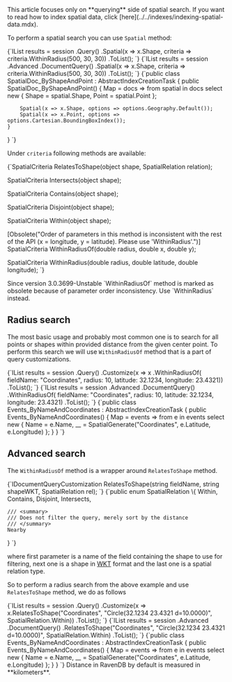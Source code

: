 
<Admonition type="info" title="">
This article focuses only on **querying** side of spatial search. If you want to read how to index spatial data, click [here](../../indexes/indexing-spatial-data.mdx).
</Admonition>

To perform a spatial search you can use `Spatial` method:

<Tabs groupId='languageSyntax'>
<TabItem value="Query" label="Query">
<CodeBlock language="csharp">
{`IList<SpatialDoc> results = session
	.Query<SpatialDoc, SpatialDoc_ByShapeAndPoint>()
	.Spatial(x => x.Shape, criteria => criteria.WithinRadius(500, 30, 30))
	.ToList();
`}
</CodeBlock>
</TabItem>
<TabItem value="DocumentQuery" label="DocumentQuery">
<CodeBlock language="csharp">
{`IList<SpatialDoc> results = session
	.Advanced
	.DocumentQuery<SpatialDoc, SpatialDoc_ByShapeAndPoint>()
	.Spatial(x => x.Shape, criteria => criteria.WithinRadius(500, 30, 30))
	.ToList();
`}
</CodeBlock>
</TabItem>
<TabItem value="Index" label="Index">
<CodeBlock language="csharp">
{`public class SpatialDoc_ByShapeAndPoint : AbstractIndexCreationTask<SpatialDoc>
{
	public SpatialDoc_ByShapeAndPoint()
	{
		Map = docs => from spatial in docs
					  select new
					  {
						  Shape = spatial.Shape,
						  Point = spatial.Point
					  };

		Spatial(x => x.Shape, options => options.Geography.Default());
		Spatial(x => x.Point, options => options.Cartesian.BoundingBoxIndex());
	}
}
`}
</CodeBlock>
</TabItem>
</Tabs>

Under `criteria` following methods are available:

<TabItem value="spatial_search_enhancements_a" label="spatial_search_enhancements_a">
<CodeBlock language="csharp">
{`SpatialCriteria RelatesToShape(object shape, SpatialRelation relation);

SpatialCriteria Intersects(object shape);

SpatialCriteria Contains(object shape);

SpatialCriteria Disjoint(object shape);

SpatialCriteria Within(object shape);

[Obsolete("Order of parameters in this method is inconsistent with the rest of the API (x = longitude, y = latitude). Please use 'WithinRadius'.")]
SpatialCriteria WithinRadiusOf(double radius, double x, double y);

SpatialCriteria WithinRadius(double radius, double latitude, double longitude);
`}
</CodeBlock>
</TabItem>

<Admonition type="warning" title="Obsolete method" id="obsolete-method" href="#obsolete-method">
Since version 3.0.3699-Unstable `WithinRadiusOf` method is marked as obsolete because of parameter order inconsistency. Use `WithinRadius` instead.
</Admonition>

## Radius search

The most basic usage and probably most common one is to search for all points or shapes within provided distance from the given center point. To perform this search we will use `WithinRadiusOf` method that is a part of query customizations.

<Tabs groupId='languageSyntax'>
<TabItem value="Query" label="Query">
<CodeBlock language="csharp">
{`IList<Event> results = session
	.Query<Event, Events_ByNameAndCoordinates>()
	.Customize(x => x
		.WithinRadiusOf(
			fieldName: "Coordinates",
			radius: 10,
			latitude: 32.1234,
			longitude: 23.4321))
	.ToList();
`}
</CodeBlock>
</TabItem>
<TabItem value="DocumentQuery" label="DocumentQuery">
<CodeBlock language="csharp">
{`IList<Event> results = session
	.Advanced
	.DocumentQuery<Event, Events_ByNameAndCoordinates>()
	.WithinRadiusOf(
		fieldName: "Coordinates",
		radius: 10,
		latitude: 32.1234,
		longitude: 23.4321)
	.ToList();
`}
</CodeBlock>
</TabItem>
<TabItem value="Index" label="Index">
<CodeBlock language="csharp">
{`public class Events_ByNameAndCoordinates : AbstractIndexCreationTask<Event>
{
	public Events_ByNameAndCoordinates()
	{
		Map = events => from e in events
						select new
						{
							Name = e.Name,
							__ = SpatialGenerate("Coordinates", e.Latitude, e.Longitude)
						};
	}
}
`}
</CodeBlock>
</TabItem>
</Tabs>

## Advanced search

The `WithinRadiusOf` method is a wrapper around `RelatesToShape` method.

<TabItem value="spatial_search_5" label="spatial_search_5">
<CodeBlock language="csharp">
{`IDocumentQueryCustomization RelatesToShape(string fieldName, string shapeWKT, SpatialRelation rel);
`}
</CodeBlock>
</TabItem>

<TabItem value="spatial_search_7" label="spatial_search_7">
<CodeBlock language="csharp">
{`public enum SpatialRelation
\{
	Within,
	Contains,
	Disjoint,
	Intersects,

	/// <summary>
	/// Does not filter the query, merely sort by the distance
	/// </summary>
	Nearby
\}
`}
</CodeBlock>
</TabItem>

where first parameter is a name of the field containing the shape to use for filtering, next one is a shape in [WKT](https://en.wikipedia.org/wiki/Well-known_text_representation_of_geometry) format and the last one is a spatial relation type.

So to perform a radius search from the above example and use `RelatesToShape` method, we do as follows

<Tabs groupId='languageSyntax'>
<TabItem value="Query" label="Query">
<CodeBlock language="csharp">
{`IList<Event> results = session
	.Query<Event, Events_ByNameAndCoordinates>()
	.Customize(x => x.RelatesToShape("Coordinates", "Circle(32.1234 23.4321 d=10.0000)", SpatialRelation.Within))
	.ToList();
`}
</CodeBlock>
</TabItem>
<TabItem value="DocumentQuery" label="DocumentQuery">
<CodeBlock language="csharp">
{`IList<Event> results = session
	.Advanced
	.DocumentQuery<Event, Events_ByNameAndCoordinates>()
	.RelatesToShape("Coordinates", "Circle(32.1234 23.4321 d=10.0000)", SpatialRelation.Within)
	.ToList();
`}
</CodeBlock>
</TabItem>
<TabItem value="Index" label="Index">
<CodeBlock language="csharp">
{`public class Events_ByNameAndCoordinates : AbstractIndexCreationTask<Event>
{
	public Events_ByNameAndCoordinates()
	{
		Map = events => from e in events
						select new
						{
							Name = e.Name,
							__ = SpatialGenerate("Coordinates", e.Latitude, e.Longitude)
						};
	}
}
`}
</CodeBlock>
</TabItem>
</Tabs>

<Admonition type="warning" title="">
Distance in RavenDB by default is measured in **kilometers**.
</Admonition>


